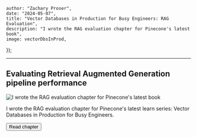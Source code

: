 




    author: "Zachary Proser", 
    date: "2024-05-07",
    title: "Vector Databases in Production for Busy Engineers: RAG Evaluation",
    description: "I wrote the RAG evaluation chapter for Pinecone's latest book",
    image: vectorDbsInProd,
});

--- 

## Evaluating Retrieval Augmented Generation pipeline performance 

<Image src={metadata.image} alt="I wrote the RAG evaluation chapter for Pinecone's latest book" />

I wrote the RAG evaluation chapter for Pinecone's latest learn series: Vector Databases in Production for Busy Engineers.

<Button href={href} variant="solid" color="blue">Read chapter</Button>
